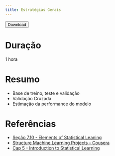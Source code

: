 ```yaml
---
title: Estratégias Gerais
---
```


<a href = "../estrategias.zip"><button>Download</button></a>

# Duração 

1 hora

# Resumo

- Base de treino, teste e validação
- Validação Cruzada
- Estimação da performance do modelo

# Referências

- [Seção 7.10 - Elements of Statistical Leaning](https://web.stanford.edu/~hastie/Papers/ESLII.pdf)
- [Structure Machine Learning Projects - Cousera](https://pt.coursera.org/learn/machine-learning-projects/lecture/78P8f/train-dev-test-distributions)
- [Cap 5 - Introduction to Statistical Learning](http://www-bcf.usc.edu/~gareth/ISL/ISLR%20Seventh%20Printing.pdf)




